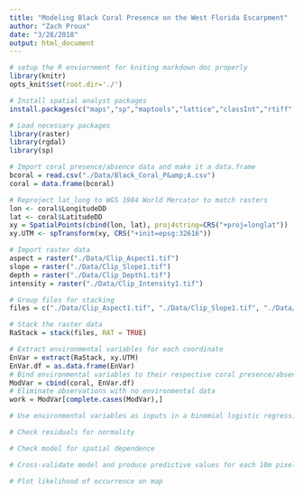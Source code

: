 ```yaml
---
title: "Modeling Black Coral Presence on the West Florida Escarpment"
author: "Zach Proux"
date: "3/28/2018"
output: html_document
---
```

```r
# setup the R enviornment for kniting markdown doc properly
library(knitr)
opts_knit$set(root.dir='./')
```

```r
# Install spatial analyst packages
install.packages(c("maps","sp","maptools","lattice","classInt","rtiff","rgdal","raster"))
```

```r
# Load necessary packages
library(raster)
library(rgdal)
library(sp)
```

```r
# Import coral presence/absence data and make it a data.frame
bcoral = read.csv("./Data/Black_Coral_P&amp;A.csv")
coral = data.frame(bcoral)
```

```r
# Reproject lat_long to WGS 1984 World Mercator to match rasters
lon <- coral$LongitudeDD
lat <- coral$LatitudeDD
xy = SpatialPoints(cbind(lon, lat), proj4string=CRS("+proj=longlat"))
xy.UTM <- spTransform(xy, CRS("+init=epsg:32616"))
```

```r
# Import raster data 
aspect = raster("./Data/Clip_Aspect1.tif")
slope = raster("./Data/Clip_Slope1.tif")
depth = raster("./Data/Clip_Depth1.tif")
intensity = raster("./Data/Clip_Intensity1.tif")
```

```r
# Group files for stacking
files = c("./Data/Clip_Aspect1.tif", "./Data/Clip_Slope1.tif", "./Data/Clip_Depth1.tif", "./Data/Clip_Intensity1.tif")
```

```r
# Stack the raster data
RaStack = stack(files, RAT = TRUE)
```

```r
# Extract environmental variables for each coordinate
EnVar = extract(RaStack, xy.UTM)
EnVar.df = as.data.frame(EnVar)
# Bind environmental variables to their respective coral presence/absence observations
ModVar = cbind(coral, EnVar.df)
# Eliminate observations with no environmental data
work = ModVar[complete.cases(ModVar),]
```

```r
# Use environmental variables as inputs in a binomial logistic regression

# Check residuals for normality
```

```r
# Check model for spatial dependence
```

```r
# Cross-validate model and produce predictive values for each 10m pixel
```

```r
# Plot likelihood of occurrence on map
```






